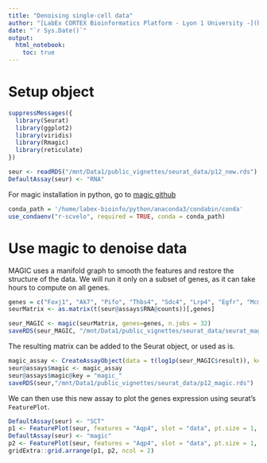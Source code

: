 ```yaml
---
title: "Denoising single-cell data"
author: "[LabEx CORTEX Bioinformatics Platform - Lyon 1 University -](https://labex-cortex.universite-lyon.fr/) <br>Vignette produced by Emeric Texeraud"
date: "`r Sys.Date()`"
output: 
  html_notebook:
    toc: true
---
```


# Setup object
```r
suppressMessages({
  library(Seurat)
  library(ggplot2)
  library(viridis)
  library(Rmagic)
  library(reticulate)
})

seur <- readRDS("/mnt/Data1/public_vignettes/seurat_data/p12_new.rds")
DefaultAssay(seur) <- "RNA"
```

For magic installation in python, go to [magic github](https://github.com/KrishnaswamyLab/MAGIC)
```r
conda_path = '/home/labex-bioinfo/python/anaconda3/condabin/conda'
use_condaenv("r-scvelo", required = TRUE, conda = conda_path)
```

# Use magic to denoise data
MAGIC uses a manifold graph to smooth the features and restore the structure of the data. We will run it only on a subset of genes, as it can take hours to compute on all genes.
```r
genes = c("Foxj1", "Ak7", "Pifo", "Thbs4", "Sdc4", "Lrp4", "Egfr", "Mcm2", "Ascl1", "Dcx", "Cd24a", "Nrxn3", "Aqp4", "Agt", "Lcat", "Cldn5", "Flt1", "Pecam1", "Pdgfra", "Bmp4", "Sox10", "Cd53", "Tmem119", "C1qa") # these are the markers we used to assign cell type
seurMatrix <- as.matrix(t(seur@assays$RNA@counts))[,genes]

seur_MAGIC <- magic(seurMatrix, genes=genes, n.jobs = 32)
saveRDS(seur_MAGIC, "/mnt/Data1/public_vignettes/seurat_data/seurat_magic.rds")
```

The resulting matrix can be added to the Seurat object, or used as is.
```r
magic_assay <- CreateAssayObject(data = t(log1p(seur_MAGIC$result)), key = "magic_")
seur@assays$magic <- magic_assay
seur@assays$magic@key = "magic_"
saveRDS(seur,"/mnt/Data1/public_vignettes/seurat_data/p12_magic.rds")
```

We can then use this new assay to plot the genes expression using seurat's `FeaturePlot`.
```r
DefaultAssay(seur) <- "SCT"
p1 <- FeaturePlot(seur, features = "Aqp4", slot = "data", pt.size = 1, order = T) + NoAxes() + ggtitle("Foxj1 in SCT assay")
DefaultAssay(seur) <- "magic"
p2 <- FeaturePlot(seur, features = "Aqp4", slot = "data", pt.size = 1, order = T) + NoAxes() + ggtitle("Foxj1 in magic assay")
gridExtra::grid.arrange(p1, p2, ncol = 2)
```





